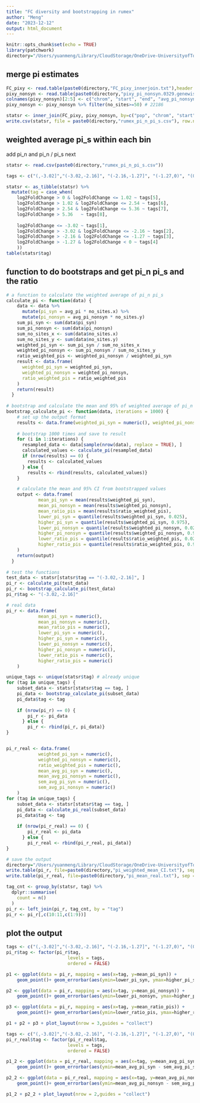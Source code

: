 ```yaml
---
title: "FC diversity and bootstrapping in rumex"
author: "Meng"
date: "2023-12-12"
output: html_document
---
```


```r
knitr::opts_chunk$set(echo = TRUE)
library(patchwork)
directory="/Users/yuanmeng/Library/CloudStorage/OneDrive-UniversityofToronto/Manuscripts/rumex_haploid_sel/pixy/"
```

## merge pi estimates
```r
FC_pixy <- read.table(paste0(directory,"FC_pixy_innerjoin.txt"),header = TRUE) #11734
pixy_nonsyn <- read.table(paste0(directory,"pixy_pi_nonsyn.0329.genewise.txt"), header=TRUE) #27026
colnames(pixy_nonsyn)[2:5] <- c("chrom", "start", "end", "avg_pi_nonsyn")
pixy_nonsyn <- pixy_nonsyn %>% filter(no_sites>=50) # 22186

statsr <- inner_join(FC_pixy, pixy_nonsyn, by=c("pop", "chrom", "start", "end")) # 11734
write.csv(statsr, file = paste0(directory,"rumex_pi_n_pi_s.csv"), row.names = FALSE, quote = FALSE)
```

## weighted average pi_s within each bin
add pi_n and pi_n / pi_s next
```r
statsr <- read.csv(paste0(directory,"rumex_pi_n_pi_s.csv"))

tags <- c("(,-3.02]","(-3.02,-2.16]", "(-2.16,-1.27]", "(-1.27,0)", "(0,1.02]", "(1.02,2.54]","(2.54,5.36]", "(5.36,)")

statsr <- as_tibble(statsr) %>% 
  mutate(tag = case_when(
    log2FoldChange > 0 & log2FoldChange <= 1.02 ~ tags[5],
    log2FoldChange > 1.02 & log2FoldChange <= 2.54 ~ tags[6],
    log2FoldChange > 2.54 & log2FoldChange <= 5.36 ~ tags[7],
    log2FoldChange > 5.36   ~ tags[8],
    
    log2FoldChange <= -3.02 ~ tags[1],
    log2FoldChange > -3.02 & log2FoldChange <= -2.16 ~ tags[2],
    log2FoldChange > -2.16 & log2FoldChange <= -1.27 ~ tags[3],
    log2FoldChange > -1.27 & log2FoldChange < 0 ~ tags[4]
    ))
table(statsr$tag)
```

## function to do bootstraps and get pi_n pi_s and the ratio
```r
# a function to calculate the weighted average of pi_n pi_s
calculate_pi <- function(data) {
    data <- data %>%
      mutate(pi_syn = avg_pi * no_sites.x) %>%
      mutate(pi_nonsyn = avg_pi_nonsyn * no_sites.y)
    sum_pi_syn <- sum(data$pi_syn)
    sum_pi_nonsyn <- sum(data$pi_nonsyn)
    sum_no_sites_x <- sum(data$no_sites.x)
    sum_no_sites_y <- sum(data$no_sites.y)
    weighted_pi_syn <- sum_pi_syn / sum_no_sites_x
    weighted_pi_nonsyn <- sum_pi_nonsyn / sum_no_sites_y
    ratio_weighted_pis <- weighted_pi_nonsyn / weighted_pi_syn
    result <- data.frame(
      weighted_pi_syn = weighted_pi_syn,
      weighted_pi_nonsyn = weighted_pi_nonsyn,
      ratio_weighted_pis = ratio_weighted_pis
    )
    return(result)
  }
  
# bootstrap and calculate the mean and 95% of weighted average of pi_n pi_s pi_n/pi_s
bootstrap_calculate_pi <- function(data, iterations = 1000) {
    # set up the output format
    results <- data.frame(weighted_pi_syn = numeric(), weighted_pi_nonsyn = numeric(),   ratio_weighted_pis = numeric(), stringsAsFactors = FALSE)
    
    # bootstrap 1000 times and save to result
    for (i in 1:iterations) {
      resampled_data <- data[sample(nrow(data), replace = TRUE), ]
      calculated_values <- calculate_pi(resampled_data)
      if (nrow(results) == 0) {
        results <- calculated_values
      } else {
        results <- rbind(results, calculated_values)}
    }

    # calculate the mean and 95% CI from bootstrapped values
    output <- data.frame(
            mean_pi_syn = mean(results$weighted_pi_syn),
            mean_pi_nonsyn = mean(results$weighted_pi_nonsyn),
            mean_ratio_pis = mean(results$ratio_weighted_pis),
            lower_pi_syn = quantile(results$weighted_pi_syn, 0.025),
            higher_pi_syn = quantile(results$weighted_pi_syn, 0.975),
            lower_pi_nonsyn = quantile(results$weighted_pi_nonsyn, 0.025),
            higher_pi_nonsyn = quantile(results$weighted_pi_nonsyn, 0.975),
            lower_ratio_pis = quantile(results$ratio_weighted_pis, 0.025),
            higher_ratio_pis = quantile(results$ratio_weighted_pis, 0.975)
    )
    return(output)
  }
  
# test the functions
test_data <- statsr[statsr$tag == "(-3.02,-2.16]", ]
pi_r <- calculate_pi(test_data)
pi_r <- bootstrap_calculate_pi(test_data)
pi_r$tag <- "(-3.02,-2.16]"

# real data
pi_r <- data.frame(
            mean_pi_syn = numeric(),
            mean_pi_nonsyn = numeric(),
            mean_ratio_pis = numeric(),
            lower_pi_syn = numeric(),
            higher_pi_syn = numeric(),
            lower_pi_nonsyn = numeric(),
            higher_pi_nonsyn = numeric(),
            lower_ratio_pis = numeric(),
            higher_ratio_pis = numeric()
    )

unique_tags <- unique(statsr$tag) # already unique
for (tag in unique_tags) {
    subset_data <- statsr[statsr$tag == tag, ]
    pi_data <- bootstrap_calculate_pi(subset_data)
    pi_data$tag <- tag
    
    if (nrow(pi_r) == 0) {
        pi_r <- pi_data
      } else {
        pi_r <- rbind(pi_r, pi_data)}
}


pi_r_real <- data.frame(
            weighted_pi_syn = numeric(),
            weighted_pi_nonsyn = numeric(),
            ratio_weighted_pis = numeric(),
            mean_avg_pi_syn = numeric(),
            mean_avg_pi_nonsyn = numeric(),
            sem_avg_pi_syn = numeric(),
            sem_avg_pi_nonsyn = numeric()
    )
for (tag in unique_tags) {
    subset_data <- statsr[statsr$tag == tag, ]
    pi_data <- calculate_pi_real(subset_data)
    pi_data$tag <- tag
    
    if (nrow(pi_r_real) == 0) {
        pi_r_real <- pi_data
      } else {
        pi_r_real <- rbind(pi_r_real, pi_data)}
}

# save the output
directory="/Users/yuanmeng/Library/CloudStorage/OneDrive-UniversityofToronto/Manuscripts/rumex_haploid_sel/pixy/"
write.table(pi_r, file=paste0(directory,"pi_weighted_mean_CI.txt"), sep = "\t",row.names = FALSE, quote = FALSE)
write.table(pi_r_real, file=paste0(directory,"pi_mean_real.txt"), sep = "\t",row.names = FALSE, quote = FALSE)

tag_cnt <- group_by(statsr, tag) %>%
  dplyr::summarise(
    count = n()
  )
pi_r <- left_join(pi_r, tag_cnt, by = "tag")
pi_r <- pi_r[,c(10:11,c(1:9))]
```


## plot the output
```r
tags <- c("(,-3.02]","(-3.02,-2.16]", "(-2.16,-1.27]", "(-1.27,0)", "(0,1.02]", "(1.02,2.54]","(2.54,5.36]", "(5.36,)")
pi_r$tag <- factor(pi_r$tag,
                       levels = tags,
                       ordered = FALSE)

p1 <- ggplot(data = pi_r, mapping = aes(x=tag, y=mean_pi_syn)) + 
    geom_point()+ geom_errorbar(aes(ymin=lower_pi_syn, ymax=higher_pi_syn), width=.2, position=position_dodge(.9))+ ggtitle("a") +labs(x ="log2FoldChange",y = expression(pi[s]))+ theme_classic() + theme(text = element_text(size = 10), axis.title.x=element_blank(), axis.text.x=element_blank(), axis.ticks.x=element_blank())

p2 <- ggplot(data = pi_r, mapping = aes(x=tag, y=mean_pi_nonsyn)) + 
    geom_point()+ geom_errorbar(aes(ymin=lower_pi_nonsyn, ymax=higher_pi_nonsyn), width=.2, position=position_dodge(.9))+ ggtitle("b") +labs(x ="log2FoldChange",y = expression(pi[n]))+ theme_classic() + theme(text = element_text(size = 10), axis.title.x=element_blank(), axis.text.x=element_blank(), axis.ticks.x=element_blank())

p3 <- ggplot(data = pi_r, mapping = aes(x=tag, y=mean_ratio_pis)) + 
    geom_point()+ geom_errorbar(aes(ymin=lower_ratio_pis, ymax=higher_ratio_pis), width=.2, position=position_dodge(.9))+ ggtitle("c") +labs(x ="log2FoldChange",y = expression(paste(pi[n], "/", pi[s], " ratio")))+ theme_classic() + theme(text = element_text(size = 10), axis.title.x=element_blank(), axis.text.x=element_blank(), axis.ticks.x=element_blank())

p1 + p2 + p3 + plot_layout(nrow = 3,guides = "collect") 
```

```r
tags <- c("(,-3.02]","(-3.02,-2.16]", "(-2.16,-1.27]", "(-1.27,0)", "(0,1.02]", "(1.02,2.54]","(2.54,5.36]", "(5.36,)")
pi_r_real$tag <- factor(pi_r_real$tag,
                       levels = tags,
                       ordered = FALSE)

p1_2 <- ggplot(data = pi_r_real, mapping = aes(x=tag, y=mean_avg_pi_syn)) + 
    geom_point()+ geom_errorbar(aes(ymin=mean_avg_pi_syn - sem_avg_pi_syn, ymax=mean_avg_pi_syn + sem_avg_pi_syn), width=.2, position=position_dodge(.9))+ ggtitle("a") +labs(x ="log2FoldChange",y ="pi_syn")+ theme_classic() + theme(text = element_text(size = 10), axis.title.x=element_blank(), axis.text.x=element_blank(), axis.ticks.x=element_blank())

p2_2 <- ggplot(data = pi_r_real, mapping = aes(x=tag, y=mean_avg_pi_nonsyn)) + 
    geom_point()+ geom_errorbar(aes(ymin=mean_avg_pi_nonsyn - sem_avg_pi_nonsyn, ymax=mean_avg_pi_nonsyn + sem_avg_pi_nonsyn), width=.2, position=position_dodge(.9))+ ggtitle("b") +labs(x ="log2FoldChange",y ="pi_nonsyn")+ theme_classic() + theme(text = element_text(size = 10), axis.title.x=element_blank(), axis.text.x=element_blank(), axis.ticks.x=element_blank())

p1_2 + p2_2 + plot_layout(nrow = 2,guides = "collect") 
```

